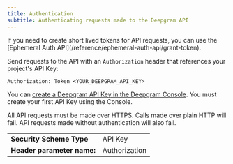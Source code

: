 ```yaml
---
title: Authentication
subtitle: Authenticating requests made to the Deepgram API
---
```


<Info>
  If you need to create short lived tokens for API requests, you can use the [Ephemeral Auth API](/reference/ephemeral-auth-api/grant-token).
</Info>

Send requests to the API with an `Authorization` header that references your project's API Key:

`Authorization: Token <YOUR_DEEPGRAM_API_KEY>`

You can [create a Deepgram API Key in the Deepgram Console](https://console.deepgram.com/signup?utm_source=api-ref). You must create your first API Key using the Console.

All API requests must be made over HTTPS. Calls made over plain HTTP will fail. API requests made without authentication will also fail.

|                            |               |
| :------------------------- | :------------ |
| **Security Scheme Type**   | API Key       |
| **Header parameter name:** | Authorization |


